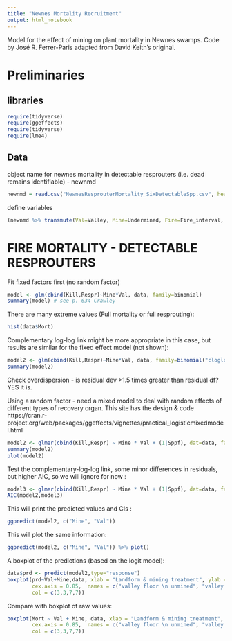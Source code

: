 ```yaml
---
title: "Newnes Mortality Recruitment"
output: html_notebook
---
```


Model for the effect of mining on plant mortality in Newnes swamps. Code by José R. Ferrer-Paris adapted from David Keith's original.

# Preliminaries

## libraries

```r
require(tidyverse)
require(ggeffects)
require(tidyverse)
require(lme4)
```

## Data
object name for newnes mortality in detectable resprouters (i.e. dead remains identifiable) - newnmd

```r
newnmd = read.csv("NewnesResprouterMortality_SixDetectableSpp.csv", header=T, row.names=1, stringsAsFactors = FALSE)
```

define variables

```r

(newnmd %>% transmute(Val=Valley, Mine=Undermined, Fire=Fire_interval, RecOrgan=Recovery_Organ, Kill, Respr, Mort=Kill/Tot, Sppf=factor(Species)) -> data)

```

# FIRE MORTALITY - DETECTABLE RESPROUTERS

Fit fixed factors first (no random factor)

```r
model <- glm(cbind(Kill,Respr)~Mine*Val, data, family=binomial)
summary(model) # see p. 634 Crawley
```
There are many extreme values (Full mortality or full resprouting):

```r
hist(data$Mort)
```

Complementary log-log link might be more appropriate in this case, but results are similar for the fixed effect model (not shown):

```r
model2 <- glm(cbind(Kill,Respr)~Mine*Val, data, family=binomial("cloglog"))
summary(model2) 

```


Check overdispersion - is residual dev >1.5 times greater than residual df? YES it is.

Using a random factor - need a mixed model to deal with random effects of different types of recovery organ. This site has the design & code https://cran.r-project.org/web/packages/ggeffects/vignettes/practical_logisticmixedmodel.html


```r
model2 <- glmer(cbind(Kill,Respr) ~ Mine * Val + (1|Sppf), dat=data, family = binomial(link = "logit"))
summary(model2)
plot(model2)
```
Test the complementary-log-log link, some minor differences in residuals, but higher AIC, so we will ignore for now  :

```r
model3 <- glmer(cbind(Kill,Respr) ~ Mine * Val + (1|Sppf), dat=data, family = binomial(link = "cloglog"))
AIC(model2,model3)
```

This will print the predicted values and CIs :
```r

ggpredict(model2, c("Mine", "Val")) 

```
This will plot the same information:

```r
ggpredict(model2, c("Mine", "Val")) %>% plot() 


```
A boxplot of the predictions (based on the logit model):

```r
data$prd <- predict(model2,type="response")
boxplot(prd~Val+Mine,data, xlab = "Landform & mining treatment", ylab ="Fire mortality of detectable resprouter plant species",
        cex.axis = 0.85,  names = c("valley floor \n unmined", "valley side \n unmined", "valley floor \n mined", "valley side \n mined"),
        col = c(3,3,7,7))
```


Compare with boxplot of raw values:
```r
boxplot(Mort ~ Val + Mine, data, xlab = "Landform & mining treatment", ylab ="Fire mortality (raw values)",
        cex.axis = 0.85,  names = c("valley floor \n unmined", "valley side \n unmined", "valley floor \n mined", "valley side \n mined"),
        col = c(3,3,7,7))

```
